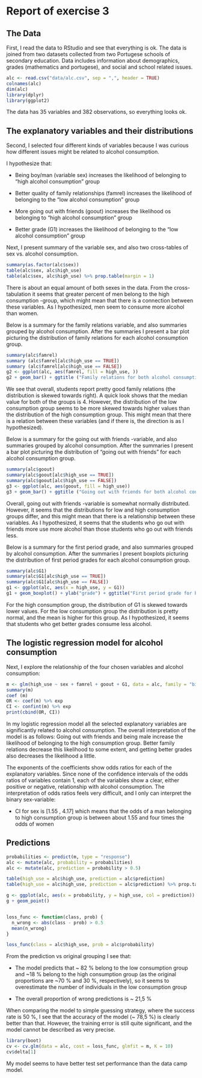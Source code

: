 # Report of exercise 3

## The Data

First, I read the data to RStudio and see that everything is ok.
The data is joined from two datasets collected from two Portugese schools of secondary education. Data includes information about demographics, grades (mathematics and portugese), and social and school related issues.
```r
alc <- read.csv("data/alc.csv", sep = ",", header = TRUE)
colnames(alc)
dim(alc)
library(dplyr)
library(ggplot2)
```
The data has 35 variables and 382 observations, so everything looks ok.

## The explanatory variables and their distributions

Second, I selected four different kinds of variables because I was curious how different issues might be related to alcohol consumption.

I hypothesize that:

* Being boy/man (variable sex) increases the likelihood of belonging to "high alcohol consumption" group

* Better quality of family relationships (famrel) increases the likelihood of belonging to the "low alcohol consumption" group

* More going out with friends (goout) increases the likelihood os belonging to "high alcohol consumption" group

* Better grade (G1) increases the likelihood of belonging to the "low alcohol consumption" group

Next, I present summary of the variable sex, and also two cross-tables of sex vs. alcohol consumption.
```r

summary(as.factor(alc$sex))
table(alc$sex, alc$high_use)
table(alc$sex, alc$high_use) %>% prop.table(margin = 1)

```
There is about an equal amount of both sexes in the data. From the cross-tabulation it seems that greater percent of men belong to the high consumption -group, which might mean that there is a connection between these variables. As I hypothesized, men seem to consume more alcohol than women.

Below is a summary for the family relations variable, and also summaries grouped by alcohol consumption. After the summaries I present a bar plot picturing the distribution of family relations for each alcohol consumption group.
```r
summary(alc$famrel)
summary (alc$famrel[alc$high_use == TRUE])
summary (alc$famrel[alc$high_use == FALSE])
g2 <- ggplot(alc, aes(famrel, fill = high_use, ))
g2 + geom_bar() + ggtitle ("Family relations for both alcohol consumption groups")
```

We see that overall, students report pretty good family relations (the distribution is skewed towards right). A quick look shows that the median value for both of the groups is 4. However, the distribution of the low consumption group seems to be more skewed towards higher values than the distribution of the high consumption group. This might mean that there is a relation between these variables (and if there is, the direction is as I hypothesized). 

Below is a summary for the going out with friends -variable, and also summaries grouped by alcohol consumption. After the summaries I present a bar plot picturing the distribution of "going out with friends" for each alcohol consumption group.

```r
summary(alc$goout)
summary(alc$goout[alc$high_use == TRUE])
summary(alc$goout[alc$high_use == FALSE])
g3 <- ggplot(alc, aes(goout, fill = high_use))
g3 + geom_bar() + ggtitle ("Going out with friends for both alcohol consumption groups")
```


Overall, going out with friends -variable is somewhat normally distributed. However, it seems that the distributions for low and high consumption groups differ, and this might mean that there is a relationship between these variables. As I hypothesized, it seems that the students who go out with friends more use more alcohol than those students who go out with friends less.

Below is a summary for the first period grade, and also summaries grouped by alcohol consumption. After the summaries I present boxplots picturing the distribution of first period grades for each alcohol consumption group.
```r
summary(alc$G1)
summary(alc$G1[alc$high_use == TRUE])
summary(alc$G1[alc$high_use == FALSE])
g1 <- ggplot(alc, aes(x = high_use, y = G1))
g1 + geom_boxplot() + ylab("grade") + ggtitle("First period grade for both alcohol consumption groups")
```


For the high consumption group, the distribution of G1 is skewed towards lower values. For the low consumption group the distribution is pretty normal, and the mean is higher for this group. As I hypothesized, it seems that students who get better grades consume less alcohol.

## The logistic regression model for alcohol consumption

Next, I explore the relationship of the four chosen variables and alcohol consumption:

```r
m <- glm(high_use ~ sex + famrel + goout + G1, data = alc, family = "binomial")
summary(m)
coef (m)
OR <- coef(m) %>% exp
CI <- confint(m) %>% exp
print(cbind(OR, CI))
```

In my logistic regression model all the selected explanatory variables are significantly related to alcohol consumption. The overall interpretation of the model is as follows: Going out with friends and being male increase the likelihood of belonging to the high consumption group. Better family relations decrease this likelihood to some extent, and getting better grades also decreases the likelihood a little. 

The exponents of the coefficients show odds ratios for each of the explanatory variables. Since none of the confidence intervals of the odds ratios of variables contain 1, each of the variables show a clear, either positive or negative, relationship with alcohol consumption. The interpretation of odds ratios feels very difficult, and I only can interpret the binary sex-variable:

* CI for sex is [1.55 , 4.17] which means that the odds of a man belonging to high consumption group is between about 1.55 and four times the odds of women


## Predictions

```r
probabilities <- predict(m, type = "response")
alc <- mutate(alc, probability = probabilities)
alc <- mutate(alc, prediction = probability > 0.5)

table(high_use = alc$high_use, prediction = alc$prediction)
table(high_use = alc$high_use, prediction = alc$prediction) %>% prop.table %>% addmargins()

g <- ggplot(alc, aes(x = probability, y = high_use, col = prediction))
g + geom_point()


loss_func <- function(class, prob) {
  n_wrong <- abs(class - prob) > 0.5
  mean(n_wrong)
}

loss_func(class = alc$high_use, prob = alc$probability)


```

From the prediction vs original grouping I see that:

- The model predicts that ~ 82 % belong to the low consumption group and ~18 % belong to the high consumption group (as the original proportions are ~70 % and 30 %, respectively), so it seems to overestimate the number of individuals in the low consumption group

- The overall proportion of wrong predictions is ~ 21,5 %

When comparing the model to simple guessing strategy, where the success rate is 50 %, I see that the accuracy of the model (~ 78,5 %) is clearly better than that. However, the training error is still quite significant, and the model cannot be described as very precise. 

```r
library(boot)
cv <- cv.glm(data = alc, cost = loss_func, glmfit = m, K = 10)
cv$delta[1]
```

My model seems to have better test set performance than the data camp model.

